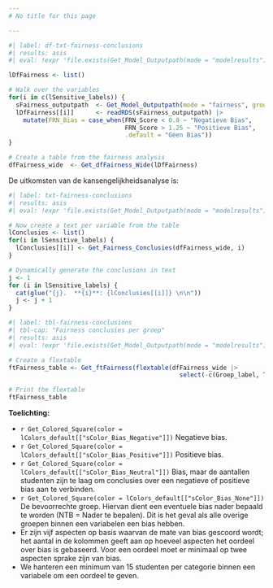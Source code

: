 ```yaml
---
# No title for this page

---
```


```r
#| label: df-txt-fairness-conclusions
#| results: asis
#| eval: !expr 'file.exists(Get_Model_Outputpath(mode = "modelresults"))'

lDfFairness <- list()

# Walk over the variables
for(i in c(lSensitive_labels)) {
  sFairness_outputpath  <- Get_Model_Outputpath(mode = "fairness", group = i)
  lDfFairness[[i]]      <- readRDS(sFairness_outputpath) |>
    mutate(FRN_Bias = case_when(FRN_Score < 0.8 ~ "Negatieve Bias",
                                FRN_Score > 1.25 ~ "Positieve Bias",
                                .default = "Geen Bias"))
}

# Create a table from the fairness analysis
dfFairness_wide  <- Get_dfFairness_Wide(lDfFairness)

```

De uitkomsten van de kansengelijkheidsanalyse is:

<!-- Tekstuele samenvatting -->

```r
#| label: txt-fairness-conclusions
#| results: asis
#| eval: !expr 'file.exists(Get_Model_Outputpath(mode = "modelresults"))'

# Now create a text per variable from the table
lConclusies <- list()
for(i in lSensitive_labels) {
  lConclusies[[i]] <- Get_Fairness_Conclusies(dfFairness_wide, i)
}

# Dynamically generate the conclusions in text
j <- 1
for (i in lSensitive_labels) {
  cat(glue("{j}.  **{i}**: {lConclusies[[i]]} \n\n"))
  j <- j + 1
}

```

<!-- Tabel samenvatting -->

```r
#| label: tbl-fairness-conclusions
#| tbl-cap: "Fairness conclusies per groep"
#| results: asis
#| eval: !expr 'file.exists(Get_Model_Outputpath(mode = "modelresults"))'

# Create a flextable
ftFairness_table <- Get_ftFairness(flextable(dfFairness_wide |>
                                               select(-c(Groep_label, Text))))

# Print the flextable
ftFairness_table
```

**Toelichting:**

-   `r Get_Colored_Square(color = lColors_default[["sColor_Bias_Negative"]])` Negatieve bias.
-   `r Get_Colored_Square(color = lColors_default[["sColor_Bias_Positive"]])` Positieve bias.
-   `r Get_Colored_Square(color = lColors_default[["sColor_Bias_Neutral"]])` Bias, maar de aantallen studenten zijn te laag om conclusies over een negatieve of positieve bias aan te verbinden. 
-   `r Get_Colored_Square(color = lColors_default[["sColor_Bias_None"]])` De bevoorrechte groep. Hiervan dient een eventuele bias nader bepaald te worden (NTB = Nader te bepalen). Dit is het geval als alle overige groepen binnen een variabelen een bias hebben.
-   Er zijn vijf aspecten op basis waarvan de mate van bias gescoord wordt; het aantal in de kolommen geeft aan op hoeveel aspecten het oordeel over bias is gebaseerd. Voor een oordeel moet er minimaal op twee aspecten sprake zijn van bias.
-   We hanteren een minimum van 15 studenten per categorie binnen een variabele om een oordeel te geven.

